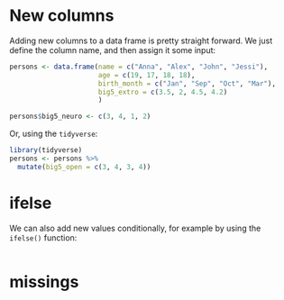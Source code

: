 # New columns
Adding new columns to a data frame is pretty straight forward. We just define the column name, and then assign it some input:
```r
persons <- data.frame(name = c("Anna", "Alex", "John", "Jessi"),
                      age = c(19, 17, 18, 18),
                      birth_month = c("Jan", "Sep", "Oct", "Mar"),
                      big5_extro = c(3.5, 2, 4.5, 4.2)
                      )

persons$big5_neuro <- c(3, 4, 1, 2)

```

Or, using the `tidyverse`:
<div class = "tidy">
```r
library(tidyverse)
persons <- persons %>%
  mutate(big5_open = c(3, 4, 3, 4))
```
</div>

# ifelse
We can also add new values conditionally, for example by using the `ifelse()` function:
```r

```


# missings
